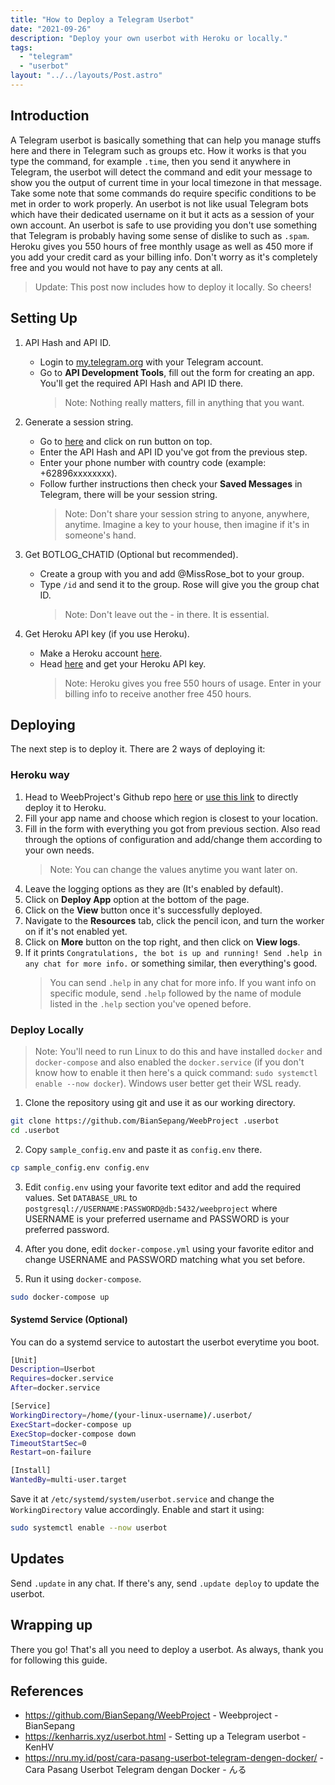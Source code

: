 ```yaml
---
title: "How to Deploy a Telegram Userbot"
date: "2021-09-26"
description: "Deploy your own userbot with Heroku or locally."
tags:
  - "telegram"
  - "userbot"
layout: "../../layouts/Post.astro"
---
```


## Introduction

A Telegram userbot is basically something that can help you manage stuffs here and there in Telegram such as groups etc. How it works is that you type the command, for example `.time`, then you send it anywhere in Telegram, the userbot will detect the command and edit your message to show you the output of current time in your local timezone in that message. Take some note that some commands do require specific conditions to be met in order to work properly. An userbot is not like usual Telegram bots which have their dedicated username on it but it acts as a session of your own account. An userbot is safe to use providing you don't use something that Telegram is probably having some sense of dislike to such as `.spam`. Heroku gives you 550 hours of free monthly usage as well as 450 more if you add your credit card as your billing info. Don't worry as it's completely free and you would not have to pay any cents at all.

> Update: This post now includes how to deploy it locally. So cheers!

## Setting Up

1. API Hash and API ID.

   - Login to [my.telegram.org](https://my.telegram.org) with your Telegram account.
   - Go to **API Development Tools**, fill out the form for creating an app. You'll get the required API Hash and API ID there.
     > Note: Nothing really matters, fill in anything that you want.

2. Generate a session string.

   - Go to [here](http://sessiongen.irvanmalik48.repl.run/) and click on run button on top.
   - Enter the API Hash and API ID you've got from the previous step.
   - Enter your phone number with country code (example: +62896xxxxxxxx).
   - Follow further instructions then check your **Saved Messages** in Telegram, there will be your session string.
     > Note: Don't share your session string to anyone, anywhere, anytime. Imagine a key to your house, then imagine if it's in someone's hand.

3. Get BOTLOG_CHATID (Optional but recommended).

   - Create a group with you and add @MissRose_bot to your group.
   - Type `/id` and send it to the group. Rose will give you the group chat ID.
     > Note: Don't leave out the - in there. It is essential.

4. Get Heroku API key (if you use Heroku).

   - Make a Heroku account [here](https://signup.heroku.com).
   - Head [here](https://dashboard.heroku.com/account) and get your Heroku API key.
     > Note: Heroku gives you free 550 hours of usage. Enter in your billing info to receive another free 450 hours.

## Deploying

The next step is to deploy it. There are 2 ways of deploying it:

### Heroku way

1. Head to WeebProject's Github repo [here](https://github.com/BianSepang/WeebProject) or [use this link](https://heroku.com/deploy?template=https://github.com/BianSepang/WeebProject/tree/master) to directly deploy it to Heroku.
2. Fill your app name and choose which region is closest to your location.
3. Fill in the form with everything you got from previous section. Also read through the options of configuration and add/change them according to your own needs.
   > Note: You can change the values anytime you want later on.
4. Leave the logging options as they are (It's enabled by default).
5. Click on **Deploy App** option at the bottom of the page.
6. Click on the **View** button once it's successfully deployed.
7. Navigate to the **Resources** tab, click the pencil icon, and turn the worker on if it's not enabled yet.
8. Click on **More** button on the top right, and then click on **View logs**.
9. If it prints `Congratulations, the bot is up and running! Send .help in any chat for more info.` or something similar, then everything's good.
   > You can send `.help` in any chat for more info. If you want info on specific module, send `.help` followed by the name of module listed in the `.help` section you've opened before.

### Deploy Locally

> Note: You'll need to run Linux to do this and have installed `docker` and `docker-compose` and also enabled the `docker.service` (if you don't know how to enable it then here's a quick command: `sudo systemctl enable --now docker`). Windows user better get their WSL ready.

1. Clone the repository using git and use it as our working directory.

```bash
git clone https://github.com/BianSepang/WeebProject .userbot
cd .userbot
```

2. Copy `sample_config.env` and paste it as `config.env` there.

```bash
cp sample_config.env config.env
```

3. Edit `config.env` using your favorite text editor and add the required values. Set `DATABASE_URL` to `postgresql://USERNAME:PASSWORD@db:5432/weebproject` where USERNAME is your preferred username and PASSWORD is your preferred password.

4. After you done, edit `docker-compose.yml` using your favorite editor and change USERNAME and PASSWORD matching what you set before.

5. Run it using `docker-compose`.

```bash
sudo docker-compose up
```

#### Systemd Service (Optional)

You can do a systemd service to autostart the userbot everytime you boot.

```bash
[Unit]
Description=Userbot
Requires=docker.service
After=docker.service

[Service]
WorkingDirectory=/home/(your-linux-username)/.userbot/
ExecStart=docker-compose up
ExecStop=docker-compose down
TimeoutStartSec=0
Restart=on-failure

[Install]
WantedBy=multi-user.target
```

Save it at `/etc/systemd/system/userbot.service` and change the `WorkingDirectory` value accordingly. Enable and start it using:

```bash
sudo systemctl enable --now userbot
```

## Updates

Send `.update` in any chat. If there's any, send `.update deploy` to update the userbot.

## Wrapping up

There you go! That's all you need to deploy a userbot. As always, thank you for following this guide.

## References

- https://github.com/BianSepang/WeebProject - Weebproject - BianSepang
- https://kenharris.xyz/userbot.html - Setting up a Telegram userbot - KenHV
- https://nru.my.id/post/cara-pasang-userbot-telegram-dengen-docker/ - Cara Pasang Userbot Telegram dengan Docker - んる
